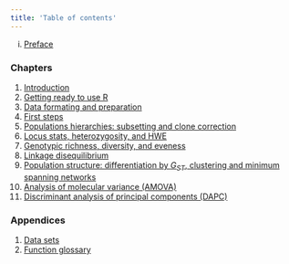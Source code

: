 ```yaml
---
title: 'Table of contents'
---
```


i.   [Preface](Preface.html)

### Chapters

1.   [Introduction](C1_Introduction.html)
2.   [Getting ready to use R](C2_Getting_ready_to_use_R.html)
3.   [Data formating and preparation](C3_Data_Preparation.html)
3.   [First steps](C4_First_Steps.html)
4.   [Populations hierarchies: subsetting and clone correction](C5_Population_Hierarchies.html)
5.   [Locus stats, heterozygosity, and HWE](C6_Locus_Stats.html)
6.   [Genotypic richness, diversity, and eveness](C7_Genotypic_EvenRichDiv.html)
7.   [Linkage disequilibrium](C8_Linkage_disequilibrium.html)
8.   [Population structure: differentiation by $G_{ST}$, clustering and minimum spanning networks](C9_Pop_Structure.html)
9.   [Analysis of molecular variance (AMOVA)](C10_AMOVA.html)
10.   [Discriminant analysis of principal components (DAPC)](C11_DAPC.html)

### Appendices

1. [Data sets](A1_Data_sets.html)
2. [Function glossary](A2_Function_Glossary.html)


